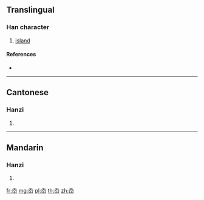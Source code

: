{{character info/new}}
{{also|嶴}}
==Translingual==

===Han character===
{{Han char|rn=46|rad=山|as=04|sn=7|four=|canj=HKU|ids=⿱夭山}}

# [[island]]

====References====
* {{Han ref|kx=0308.331|hdz=10763.140|uh=5C99|ud=23705}}

----

==Cantonese==

===Hanzi===
{{yue-hanzi|jyut=[[ou3]]|y=ou3|tra=嶴}}

# {{defn|lang=yue|sort=山04}}

----

==Mandarin==

===Hanzi===
{{cmn-hanzi|tra=嶴|pin=[[ào]] ([[ao4]])|wg=ao<sup>4</sup>}}

# {{defn|lang=cmn|sort=山04}}

[[fr:岙]]
[[mg:岙]]
[[pl:岙]]
[[th:岙]]
[[zh:岙]]